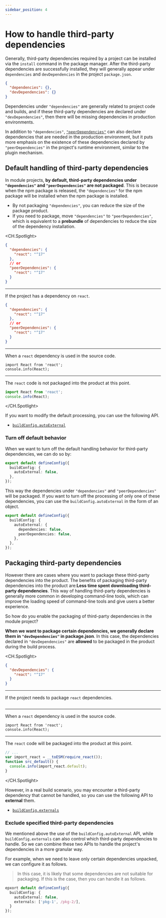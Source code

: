 ```yaml
---
sidebar_position: 4
---
```


# How to handle third-party dependencies

Generally, third-party dependencies required by a project can be installed via the `install` command in the package manager. After the third-party dependencies are successfully installed, they will generally appear under `dependencies` and `devDependencies` in the project `package.json`.

```json pacakge.json
{
  "dependencies": {},
  "devDependencies": {}
}
```

Dependencies under `"dependencies"` are generally related to project code and builds, and if these third-party dependencies are declared under `"devDependencies"`, then there will be missing dependencies in production environments.

In addition to `"dependencies"`, [`"peerDependencies"`](/en/guide/basic/before-getting-started#peerdependencies) can also declare dependencies that are needed in the production environment, but it puts more emphasis on the existence of these dependencies declared by `"peerDependencies"` in the project's runtime environment, similar to the plugin mechanism.

## Default handling of third-party dependencies

In module projects, **by default, third-party dependencies under `"dependencies"` and `"peerDependencies"` are not packaged**. This is because when the npm package is released, the `"dependencies"` for the npm package will be installed when the npm package is installed.

- By not packaging `"dependencies"`, you can reduce the size of the package product.
- If you need to package, move `"dependencies"` to `"peerDependencies"`, which is equivalent to a **prebundle** of dependencies to reduce the size of the dependency installation.


<CH.Spotlight>

```json ./v1/package.json
{
  "dependencies": {
    "react": "^17"
  },
  // or
  "peerDependencies": {
    "react": "^17"
  }
}
```

---

If the project has a dependency on `react`.

```json ./v1/package.json
{
  "dependencies": {
    "react": "^17"
  },
  // or
  "peerDependencies": {
    "react": "^17"
  }
}
```

---

When a `react` dependency is used in the source code.

```tsx src/index.ts
import React from 'react';
console.info(React);
```

---

The `react` code is not packaged into the product at this point.

```js dist/index.js
import React from 'react';
console.info(React);
```

</CH.Spotlight>

If you want to modify the default processing, you can use the following API.

- [`buildConfig.autoExternal`](/api/config/build-config#autoexternal)

### Turn off default behavior

When we want to turn off the default handling behavior for third-party dependencies, we can do so by:

```ts
export default defineConfig({
  buildConfig: {
    autoExternal: false,
  },
});
```

This way the dependencies under `"dependencies"` and `"peerDependencies"` will be packaged. If you want to turn off the processing of only one of these dependencies, you can use the
`buildConfig.autoExternal` in the form of an object.

```ts
export default defineConfig({
  buildConfig: {
    autoExternal: {
      dependencies: false,
      peerDependencies: false,
    },
  },
});
```

## Packaging third-party dependencies

However there are cases where you want to package these third-party dependencies into the product. The benefits of packaging third-party dependencies into the product are:**Less time spent downloading third-party dependencies**. This way of handling third-party dependencies is generally more common in developing command-line tools, which can improve the loading speed of command-line tools and give users a better experience.

So how do you enable the packaging of third-party dependencies in the module project?

**When we want to package certain dependencies, we generally declare them in `"devDependencies"` in package.json**. In this case, the dependencies declared in `"devDependencies"` are **allowed** to be packaged in the product during the build process.

<CH.Spotlight>

```json ./v1/package.json
{
  "devDependencies": {
    "react": "^17"
  }
}
```

---

If the project needs to package `react` dependencies.

```json ./v1/package.json
```

---

When a `react` dependency is used in the source code.

```tsx src/index.ts
import React from 'react';
console.info(React);
```

---

The `react` code will be packaged into the product at this point.

```js dist/index.js
// ...
var import_react = __toESM(require_react());
function src_default() {
  console.info(import_react.default);
}
```

</CH.Spotlight>

However, in a real build scenario, you may encounter a third-party dependency that cannot be handled, so you can use the following API to **external** them.

- [`buildConfig.externals`](/en/api/config/build-config#externals)

### Exclude specified third-party dependencies

We mentioned above the use of the `buildConfig.autoExternal` API, while `buildConfig.externals` can also control which third-party dependencies to handle. So we can combine these two
APIs to handle the project's dependencies in a more granular way.

For example, when we need to leave only certain dependencies unpacked, we can configure it as follows.

> In this case, it is likely that some dependencies are not suitable for packaging. If this is the case, then you can handle it as follows.

```ts
epxort default defineConfig({
  buildConfig: {
    autoExternal: false,
    externals: ['pkg-1', /pkg-2/],
  }
});
```
